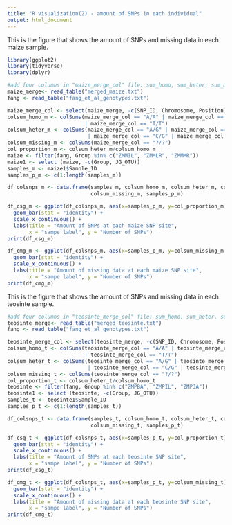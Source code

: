 ```yaml
---
title: "R visualization(2) - amount of SNPs in each individual"
output: html_document
---
```


This is the figure that shows the amount of SNPs and missing data in each maize sample.
```r
library(ggplot2)
library(tidyverse)
library(dplyr)

#add four columns in "maize_merge_col" file: sum_homo, sum_heter, sum_missing, proportion
maize_merge<- read_table("merged_maize.txt")
fang <- read_table("fang_et_al_genotypes.txt")

maize_merge_col <- select(maize_merge, -c(SNP_ID, Chromosome, Position))
colsum_homo_m <- colSums(maize_merge_col == "A/A" | maize_merge_col == "C/C" | maize_merge_col == "G/G"
                         | maize_merge_col == "T/T")
colsum_heter_m <- colSums(maize_merge_col == "A/G" | maize_merge_col == "A/C" | maize_merge_col == "A/T"
                          | maize_merge_col == "C/G" | maize_merge_col == "G/T" | maize_merge_col == "C/T")
colsum_missing_m <- colSums(maize_merge_col == "?/?")
col_proportion_m <- colsum_heter_m/colsum_homo_m
maize <- filter(fang, Group %in% c("ZMMIL", "ZMMLR", "ZMMMR"))
maize1 <- select (maize, -c(Group, JG_OTU))
samples_m <- maize1$Sample_ID
samples_p_m <- c(1:length(samples_m))

df_colsnps_m <- data.frame(samples_m, colsum_homo_m, colsum_heter_m, col_proportion_m,
                           colsum_missing_m, samples_p_m)

df_csg_m <- ggplot(df_colsnps_m, aes(x=samples_p_m, y=col_proportion_m)) +
  geom_bar(stat = "identity") +
  scale_x_continuous() + 
  labs(title = "Amount of SNPs at each maize SNP site",
       x = "sampe label", y = "Number of SNPs")
print(df_csg_m)

df_cmg_m <- ggplot(df_colsnps_m, aes(x=samples_p_m, y=colsum_missing_m )) +
  geom_bar(stat = "identity") +
  scale_x_continuous() +
  labs(title = "Amount of missing data at each maize SNP site",
       x = "sampe label", y = "Number of SNPs")
print(df_cmg_m)
```

This is the figure that shows the amount of SNPs and missing data in each teosinte sample.
```r
#add four columns in "teosinte_merge_col" file: sum_homo, sum_heter, sum_missing, proportion
teosinte_merge<- read_table("merged_teosinte.txt")
fang <- read_table("fang_et_al_genotypes.txt")

teosinte_merge_col <- select(teosinte_merge, -c(SNP_ID, Chromosome, Position))
colsum_homo_t <- colSums(teosinte_merge_col == "A/A" | teosinte_merge_col == "C/C" | teosinte_merge_col == "G/G"
                         | teosinte_merge_col == "T/T")
colsum_heter_t <- colSums(teosinte_merge_col == "A/G" | teosinte_merge_col == "A/C" | teosinte_merge_col == "A/T"
                          | teosinte_merge_col == "C/G" | teosinte_merge_col == "G/T" | teosinte_merge_col == "C/T")
colsum_missing_t <- colSums(teosinte_merge_col == "?/?")
col_proportion_t <- colsum_heter_t/colsum_homo_t
teosinte <- filter(fang, Group %in% c("ZMPBA", "ZMPIL", "ZMPJA"))
teosinte1 <- select (teosinte, -c(Group, JG_OTU))
samples_t <- teosinte1$Sample_ID
samples_p_t <- c(1:length(samples_t))

df_colsnps_t <- data.frame(samples_t, colsum_homo_t, colsum_heter_t, col_proportion_t,
                           colsum_missing_t, samples_p_t)

df_csg_t <- ggplot(df_colsnps_t, aes(x=samples_p_t, y=col_proportion_t)) +
  geom_bar(stat = "identity") +
  scale_x_continuous() +
  labs(title = "Amount of SNPs at each teosinte SNP site",
       x = "sampe label", y = "Number of SNPs")
print(df_csg_t)

df_cmg_t <- ggplot(df_colsnps_t, aes(x=samples_p_t, y=colsum_missing_t)) +
  geom_bar(stat = "identity") +
  scale_x_continuous() +
  labs(title = "Amount of missing data at each teosinte SNP site",
       x = "sampe label", y = "Number of SNPs")
print(df_cmg_t)
```
